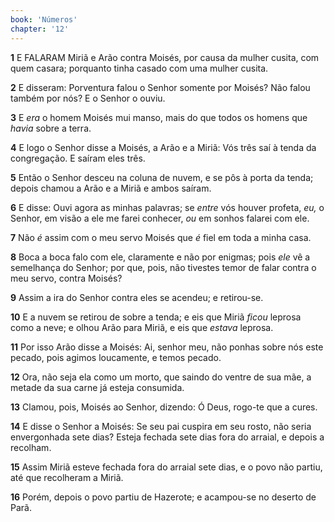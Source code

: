 ```yaml
---
book: 'Números'
chapter: '12'
---
```


**1** E FALARAM Miriã e Arão contra Moisés, por causa da mulher cusita, com quem casara; porquanto tinha casado com uma mulher cusita.

**2** E disseram: Porventura falou o Senhor somente por Moisés? Não falou também por nós? E o Senhor o ouviu.

**3** E _era_ o homem Moisés mui manso, mais do que todos os homens que _havia_ sobre a terra.

**4** E logo o Senhor disse a Moisés, a Arão e a Miriã: Vós três saí à tenda da congregação. E saíram eles três.

**5** Então o Senhor desceu na coluna de nuvem, e se pôs à porta da tenda; depois chamou a Arão e a Miriã e ambos saíram.

**6** E disse: Ouvi agora as minhas palavras; se _entre_ vós houver profeta, _eu,_ o Senhor, em visão a ele me farei conhecer, _ou_ em sonhos falarei com ele.

**7** Não _é_ assim com o meu servo Moisés que _é_ fiel em toda a minha casa.

**8** Boca a boca falo com ele, claramente e não por enigmas; pois _ele_ vê a semelhança do Senhor; por que, pois, não tivestes temor de falar contra o meu servo, contra Moisés?

**9** Assim a ira do Senhor contra eles se acendeu; e retirou-se.

**10** E a nuvem se retirou de sobre a tenda; e eis que Miriã _ficou_ leprosa como a neve; e olhou Arão para Miriã, e eis que _estava_ leprosa.

**11** Por isso Arão disse a Moisés: Ai, senhor meu, não ponhas sobre nós este pecado, pois agimos loucamente, e temos pecado.

**12** Ora, não seja ela como um morto, que saindo do ventre de sua mãe, a metade da sua carne já esteja consumida.

**13** Clamou, pois, Moisés ao Senhor, dizendo: Ó Deus, rogo-te que a cures.

**14** E disse o Senhor a Moisés: Se seu pai cuspira em seu rosto, não seria envergonhada sete dias? Esteja fechada sete dias fora do arraial, e depois a recolham.

**15** Assim Miriã esteve fechada fora do arraial sete dias, e o povo não partiu, até que recolheram a Miriã.

**16** Porém, depois o povo partiu de Hazerote; e acampou-se no deserto de Parã.
